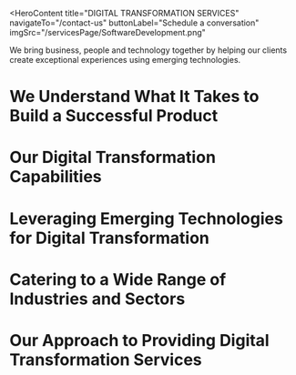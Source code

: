 <HeroContent
  title="DIGITAL TRANSFORMATION SERVICES"
  navigateTo="/contact-us"
  buttonLabel="Schedule a conversation"
  imgSrc="/servicesPage/SoftwareDevelopment.png"
>
  We bring business, people and technology together by helping our clients
  create exceptional experiences using emerging technologies.
</HeroContent>

<ClientCompaniesComponent />

# We Understand What It Takes to Build a Successful Product

<div className="py-4" />

# Our Digital Transformation Capabilities

<section className="grid grid-cols-2 gap-10 w-full py-16">
  <section className="w-full col-span-1 cursor-pointer">
    <ServiceCard
      service={{
        id: 1,
        image: "/servicesPage/Consulting.svg",
        title: "Digital Transformation Consulting",
        description:
          "Our Digital Transformation Consulting Services assist you in developing a comprehensive digital strategy. This strategy aims to seamlessly integrate cutting-edge, emerging technologies with your existing business ecosystem and infrastructure.",
        urlPath: "",
      }}
    />
  </section>
  <section className="w-full col-span-1 cursor-pointer">
    <ServiceCard
      service={{
        id: 2,
        image: "/servicesPage/DigitalTransformation3.svg",
        title: "Business Model Transformation: From Physical to Digital",
        description:
          "We help you rebuild your legacy system, outline the plan and implement emerging technologies for further business transformation from physical to digital business.",
      }}
    />
  </section>
  <section className="w-full col-span-1 cursor-pointer">
    <ServiceCard
      service={{
        id: 3,
        image: "/servicesPage/CustomerExperienceTransformation.svg",
        title: "Customer Experience Transformation",
        description:
          "By leveraging socially-informed understanding, analytics-based knowledge and cross-channel coherence, we deliver customer insights and help you build and enhance a customer-friendly digital solution.",
        urlPath: "",
      }}
    />
  </section>
  <section className="w-full col-span-1 cursor-pointer">
    <ServiceCard
      service={{
        id: 4,
        image: "/servicesPage/AutomationDesign.svg",
        title: "Intelligent Automation",
        description:
          "We utilize artificial intelligence to provide intelligent automation and digital transformation. Our experts can assist you in automating processes and experiences, and unleash the potential of intelligent automation through our extensive expertise in AI.",
        urlPath: "",
      }}
    />
  </section>
  <section className="w-full col-span-1 cursor-pointer">
    <ServiceCard
      service={{
        id: 5,
        image: "/servicesPage/DigitalRiskManagement.svg",
        title: "Digital Risk Management",
        description:
          "We help you create and build digital risk strategies and develop various control measures designed according to the leading industry standards and practices.",
        urlPath: "",
      }}
    />
  </section>
  <section className="w-full col-span-1 cursor-pointer">
    <ServiceCard
      service={{
        id: 6,
        image: "/servicesPage/Securitytransformation.svg",
        title: "Security Transformation",
        description:
          "We understand that security is a significant part of business and technology transformation. We create the right security strategy for your business to stay ahead of changing techniques and accelerate new technology trends.",
        urlPath: "",
      }}
    />
  </section>
</section>

# Leveraging Emerging Technologies for Digital Transformation

<section className="grid grid-cols-3 gap-10 w-full py-16">
  <section className="w-full col-span-1 cursor-pointer">
    <ServiceCard
      service={{
        id: 1,
        image: "/servicesPage/ArtificialIntelligence.svg",
        title: "Artificial Intelligence",
        description:
          "Artificial intelligence is employed to uncover novel trends within diverse data sets and facilitate more accurate forecasting. Leveraging AI as part of digital transformation can empower you to enhance productivity and make well-informed, data-based choices.",
        urlPath: "",
      }}
    />
  </section>
  <section className="w-full col-span-1 cursor-pointer">
    <ServiceCard
      service={{
        id: 2,
        image: "/servicesPage/InternetofThingsDevelopmentCompany3.svg",
        title: "Internet of Things",
        description:
          "Utilizing IoT technology, we create personalized IoT solutions with effective integration approaches. We deliver measurable business value through our proprietary tools and scalable IoT platforms. ",
      }}
    />
  </section>
  <section className="w-full col-span-1 cursor-pointer">
    <ServiceCard
      service={{
        id: 3,
        image: "/servicesPage/Blockchain5.svg",
        title: "Blockchain",
        description:
          "Our Digital Transformation Services assist your organization in streamlining the process of blockchain adoption, enabling you to harness the benefits of secure, transparent, traceable, and fully decentralized digital transactions.",
        urlPath: "",
      }}
    />
  </section>
  <section className="w-full col-span-1 cursor-pointer">
    <ServiceCard
      service={{
        id: 4,
        image: "/servicesPage/EntrerpriseMobility.svg",
        title: "Enterprise Mobility",
        description:
          "Mobilizing the Enterprise we focus on mobile application technologies to develop and provide mobile-centric enterprise solutions for our clients. Through enterprise mobility, organizations can increase their revenue streams, improve employee productivity, and foster customer loyalty. ",
      }}
    />
  </section>
  <section className="w-full col-span-1 cursor-pointer">
    <ServiceCard
      service={{
        id: 5,
        image: "/servicesPage/RoboticProcessAutomation.svg",
        title: "Robotic Process Automation",
        description:
          "Robotic Process Automation (RPA) is used to create cost-effective platforms that enable businesses to concentrate on value-enhancing activities by automating repetitive and routine processes.",
        urlPath: "",
      }}
    />
  </section>
  <section className="w-full col-span-1 cursor-pointer">
    <ServiceCard
      service={{
        id: 6,
        image: "/servicesPage/Understandingproblems.svg",
        title: "Augmented Reality",
        description:
          "We assist you in digitally transforming your business through the implementation of Augmented Reality technology. This can improve your customers' experiences and foster greater customer loyalty. We create innovative and tailored user experiences for your customers. ",
      }}
    />
  </section>
</section>

# Catering to a Wide Range of Industries and Sectors

<section className="grid grid-cols-3 gap-10 w-full py-16">
  <section className="w-full col-span-1 cursor-pointer">
    <ServiceCard
      service={{
        id: 1,
        image: "/servicesPage/healthcaresoftware.jpg",
        title: "Healthcare",
        description:
          "Healthcare organizations can be transformed into intelligent entities by providing improved patient results and data-based user experiences. This helps these enterprises deliver accessible treatments to their patients.",
        urlPath: "",
      }}
    />
  </section>
  <section className="w-full col-span-1 cursor-pointer">
    <ServiceCard
      service={{
        id: 2,
        image: "/servicesPage/Logistics.jpeg",
        title: "Logistics",
        description:
          "By harnessing advanced technologies such as artificial intelligence and the Internet of Things, we enable supply chain and logistics enterprises to optimize communication, facilitate real-time fleet monitoring, and enhance the customer experience.",
      }}
    />
  </section>
  <section className="w-full col-span-1 cursor-pointer">
    <ServiceCard
      service={{
        id: 3,
        image: "/servicesPage/Manufacturing.png",
        title: "Manufacturing",
        description:
          "Our Digital Transformation Services for the Manufacturing Industry assist clients in lowering production expenses, improving distribution effectiveness, optimizing operations, and enhancing product quality.",
        urlPath: "",
      }}
    />
  </section>
  <section className="w-full col-span-1 cursor-pointer">
    <ServiceCard
      service={{
        id: 4,
        image: "/servicesPage/startup2.png",
        title: "Startups",
        description:
          "We assist emerging companies seeking investment capital by developing a minimum viable product (MVP) and constructing a comprehensive digital solution from the ground up.",
        urlPath: "",
      }}
    />
  </section>
  <section className="w-full col-span-1 cursor-pointer">
    <ServiceCard
      service={{
        id: 5,
        image: "/servicesPage/edtechapp.jpg",
        title: "Edtech",
        description:
          "We have extensive knowledge of cutting-edge technologies, which we leverage to assist educational institutions in revamping their current approaches. We develop intelligent learning solutions, such as learning management systems, augmented reality-based applications, online learning platforms, and knowledge-based applications, to facilitate this transformation.",
        urlPath: "",
      }}
    />
  </section>
  <section className="w-full col-span-1 cursor-pointer">
    <ServiceCard
      service={{
        id: 6,
        image: "/servicesPage/digitaltransformationinretailfeature.jpg",
        title: "Retail",
        description:
          "Our team of digital transformation specialists constructs and provides retail applications, online shopping platforms, real-time AI chatbots, and IoT-powered in-store solutions.",
        urlPath: "",
      }}
    />
  </section>
</section>

# Our Approach to Providing Digital Transformation Services

<section className="grid grid-cols-4 gap-10 w-full py-16">
  <section className="w-full col-span-1 cursor-pointer">
    <ServiceCard
      service={{
        id: 1,
        image: "/servicesPage/EntrerpriseMobility.svg",
        title: "Research and Discovery",
        description:
          "Extensive research and exploratory sessions are conducted to comprehend your business processes and recognize the critical technological changes needed. Our digital transformation experts collaborate with your personnel to assess existing outdated systems and generate specifications for transformation projects.",
        urlPath: "",
      }}
    />
  </section>
  <section className="w-full col-span-1 cursor-pointer">
    <ServiceCard
      service={{
        id: 2,
        image: "/servicesPage/Understandingproblems.svg",
        title: "Validating Idea",
        description:
          "We collect data and proof surrounding the revolutionary concepts talked about with customers before creating a digital solution. We initially verify the ideas by thoroughly testing them, and then contemplate developing a minimum viable product for that particular idea. We devise a strategy that is aligned with your company's goals.",
      }}
    />
  </section>
  <section className="w-full col-span-1 cursor-pointer">
    <ServiceCard
      service={{
        id: 3,
        image: "/servicesPage/RoboticProcessAutomation.svg",
        title: "Design and Prototyping",
        description:
          "After the project concept has been validated and approved, our team focuses on developing the low-level and high-level design as well as the technical specifications to define the appearance and functionality of the digital solution. We construct a Marvel prototype that offers a fundamental comprehension of the project's capabilities.",
        urlPath: "",
      }}
    />
  </section>
  <section className="w-full col-span-1 cursor-pointer">
    <ServiceCard
      service={{
        image: "/servicesPage/Blockchain5.svg",
        id: 4,
        title: "Development",
        description:
          "When the clients approve the design and prototype created by our design team, the project progresses to the development stage. In this phase, our developers commence coding and build the solution through various iterations, utilizing the agile development process. We employ industry-standard tools and technologies to construct the digital solution.",
        urlPath: "",
      }}
    />
  </section> <section className="w-full col-span-1 cursor-pointer">
    <ServiceCard
      service={{
        id: 5,
        title: "QA and Testing",
        image: "/servicesPage/ArtificialIntelligence.svg",
        description:
          "Our quality assurance team thoroughly examines the solution using various testing techniques and protocols, and then communicates the identified issues to the developers. We guarantee the delivery of bug-free and error-free projects by conducting comprehensive testing at the developer, client, and end-user levels.",
        urlPath: "",
      }}
    />
  </section>
  <section className="w-full col-span-1 cursor-pointer">
    <ServiceCard
      service={{
        id: 6,
        image: "/servicesPage/InternetofThingsDevelopmentCompany3.svg",
        title: "Support and Maintenance",
        description:
          "We provide ongoing support and maintenance for our clients even after the successful launch of their digital solution. We help them maintain the software by making further improvements and adding new features. We guarantee that the system will remain operational and continue to function seamlessly as the user base grows over time.",
      }}
    />
  </section>
</section>
